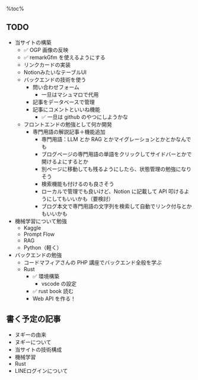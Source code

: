 %toc%

<div className="article-content">

## TODO

- 当サイトの構築
  - ✅ OGP 画像の反映
  - ✅ remarkGfm を使えるようにする
  - リンクカードの実装
  - NotionみたいなテーブルUI
  - バックエンドの技術を使う
    - 問い合わせフォーム
      - 一旦はマシュマロで代用
    - 記事をデータベースで管理
    - 記事にコメントといいね機能
      - ✅ 一旦は github のやつにしようかな
  - フロントエンドの勉強として何か開発
    - 専門用語の解説記事＋機能追加
      - 専門用語：LLM とか RAG とかマイグレーションとかとかなんでも
      - ブログページの専門用語の単語をクリックしてサイドバーとかで開けるよにするとか
      - 別ページに移動しても残るようにしたら、状態管理の勉強になりそう
      - 検索機能も付けるのも良さそう
      - ローカルで管理でも良いけど、Notion に記載して API 叩けるようにしてもいいかも（要検討）
      - ブログ本文で専門用語の文字列を検索して自動でリンク付与とかもいいかも
- 機械学習について勉強
  - Kaggle
  - Prompt Flow
  - RAG
  - Python（軽く）
- バックエンドの勉強
  - コードマフィアさんの PHP 講座でバックエンド全般を学ぶ
  - Rust
    - ✅ 環境構築
      - vscode の設定
    - ✅ rust book 読む
    - Web API を作る！

## 書く予定の記事

- ヌギーの由来
- ヌギーについて
- 当サイトの技術構成
- 機械学習
- Rust
- LINEログインについて

</div>

